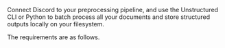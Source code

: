 Connect Discord to your preprocessing pipeline, and use the Unstructured CLI or Python to batch process all your documents and store structured outputs locally on your filesystem.

The requirements are as follows. 


<SharedDiscord />
<SharedDiscordCLIAPI />
